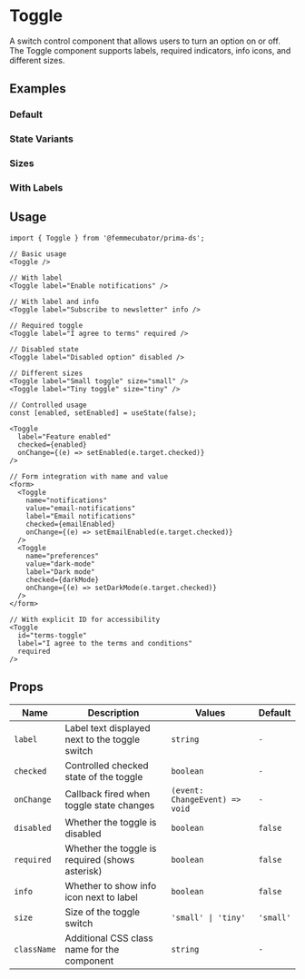 
<Meta of={ToggleStories} />

# Toggle

A switch control component that allows users to turn an option on or off. The Toggle component supports labels, required indicators, info icons, and different sizes.

## Examples

### Default

<Canvas of={ToggleStories.Default} />

### State Variants

<Canvas of={ToggleStories.Variants} />

### Sizes

<Canvas of={ToggleStories.Sizes} />

### With Labels

<Canvas of={ToggleStories.WithLabels} />

## Usage

```tsx
import { Toggle } from '@femmecubator/prima-ds';

// Basic usage
<Toggle />

// With label
<Toggle label="Enable notifications" />

// With label and info
<Toggle label="Subscribe to newsletter" info />

// Required toggle
<Toggle label="I agree to terms" required />

// Disabled state
<Toggle label="Disabled option" disabled />

// Different sizes
<Toggle label="Small toggle" size="small" />
<Toggle label="Tiny toggle" size="tiny" />

// Controlled usage
const [enabled, setEnabled] = useState(false);

<Toggle
  label="Feature enabled"
  checked={enabled}
  onChange={(e) => setEnabled(e.target.checked)}
/>

// Form integration with name and value
<form>
  <Toggle
    name="notifications"
    value="email-notifications"
    label="Email notifications"
    checked={emailEnabled}
    onChange={(e) => setEmailEnabled(e.target.checked)}
  />
  <Toggle
    name="preferences"
    value="dark-mode"
    label="Dark mode"
    checked={darkMode}
    onChange={(e) => setDarkMode(e.target.checked)}
  />
</form>

// With explicit ID for accessibility
<Toggle
  id="terms-toggle"
  label="I agree to the terms and conditions"
  required
/>
```

## Props

<table>
  <thead>
    <tr>
      <th style={{ textAlign: 'left' }}>Name</th>
      <th style={{ textAlign: 'left' }}>Description</th>
      <th style={{ textAlign: 'left' }}>Values</th>
      <th style={{ textAlign: 'left' }}>Default</th>
    </tr>
  </thead>
  <tbody>
    <tr>
      <td>
        <code>label</code>
      </td>
      <td>Label text displayed next to the toggle switch</td>
      <td>
        <code>string</code>
      </td>
      <td>
        <code>-</code>
      </td>
    </tr>
    <tr>
      <td>
        <code>checked</code>
      </td>
      <td>Controlled checked state of the toggle</td>
      <td>
        <code>boolean</code>
      </td>
      <td>
        <code>-</code>
      </td>
    </tr>
    <tr>
      <td>
        <code>onChange</code>
      </td>
      <td>Callback fired when toggle state changes</td>
      <td>
        <code>(event: ChangeEvent) => void</code>
      </td>
      <td>
        <code>-</code>
      </td>
    </tr>
    <tr>
      <td>
        <code>disabled</code>
      </td>
      <td>Whether the toggle is disabled</td>
      <td>
        <code>boolean</code>
      </td>
      <td>
        <code>false</code>
      </td>
    </tr>
    <tr>
      <td>
        <code>required</code>
      </td>
      <td>Whether the toggle is required (shows asterisk)</td>
      <td>
        <code>boolean</code>
      </td>
      <td>
        <code>false</code>
      </td>
    </tr>
    <tr>
      <td>
        <code>info</code>
      </td>
      <td>Whether to show info icon next to label</td>
      <td>
        <code>boolean</code>
      </td>
      <td>
        <code>false</code>
      </td>
    </tr>
    <tr>
      <td>
        <code>size</code>
      </td>
      <td>Size of the toggle switch</td>
      <td>
        <code>'small' | 'tiny'</code>
      </td>
      <td>
        <code>'small'</code>
      </td>
    </tr>
    <tr>
      <td>
        <code>className</code>
      </td>
      <td>Additional CSS class name for the component</td>
      <td>
        <code>string</code>
      </td>
      <td>
        <code>-</code>
      </td>
    </tr>
  </tbody>
</table>
